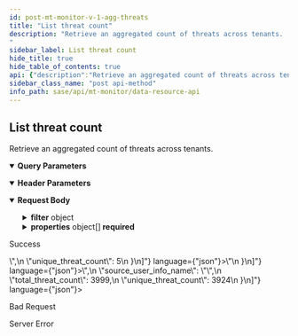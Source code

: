 ```yaml
---
id: post-mt-monitor-v-1-agg-threats
title: "List threat count"
description: "Retrieve an aggregated count of threats across tenants.                    
"
sidebar_label: List threat count
hide_title: true
hide_table_of_contents: true
api: {"description":"Retrieve an aggregated count of threats across tenants.                    \n","operationId":"post-mt-monitor-v1-agg-threats","parameters":[{"description":"Must be `tenant`. Using the query parameter returns all the aggregated responses for the current parent tenant and its child tenants. If not used, the results for just the current tenant are returned.\n","in":"query","name":"agg_by","schema":{"type":"string"}},{"description":"Must be one of the following: `de`, `americas`, `europe`, `uk`, `sg`, `ca`, `jp`, `au`, `in`. Returns details from the Cortex Data Lake (CDL) region specified.    \n","in":"header","name":"X-PANW-Region","schema":{"type":"string"}}],"requestBody":{"content":{"application/json":{"examples":{"Security Rules and Unblocked Threats":{"value":{"count":4,"filter":{"operator":"AND","rules":[{"operator":"last_n_days","property":"event_time","values":[30]},{"operator":"in","property":"severity","values":["Critical","High","Medium"]},{"operator":"is_not_null","property":"rule_matched"},{"operator":"not_equals","property":"rule_matched","values":[""]}]},"properties":[{"property":"sub_tenant_id"},{"alias":"threat_count","function":"count","property":"threat_id","sort":{"order":"desc"}},{"alias":"rule_name","property":"rule_matched"}]}},"Threats Distribution by Threat Type":{"value":{"filter":{"operator":"AND","rules":[{"operator":"last_n_days","property":"event_time","values":[7]},{"operator":"in","property":"severity","values":["Critical","High","Medium"]},{"operator":"is_not_null","property":"threat_sub_type"},{"operator":"not_equals","property":"threat_sub_type","values":[""]}]},"properties":[{"property":"threat_sub_type"},{"alias":"unique_threat_count","function":"distinct_count","property":"threat_id"},{"function":"sum","property":"threat_count"}]}},"Threats Trend":{"value":{"filter":{"operator":"AND","rules":[{"operator":"last_n_days","property":"event_time","values":[7]},{"operator":"in","property":"severity","values":["Critical","High","Medium"]}]},"histogram":{"enableEmptyInterval":false,"property":"event_time","range":"day","value":"1"},"properties":[{"alias":"count","function":"sum","property":"threat_count"}]}},"Top Users with Critical Threats":{"value":{"count":4,"filter":{"operator":"AND","rules":[{"operator":"in","property":"severity","values":["Critical"]},{"operator":"last_n_days","property":"event_time","values":[30]},{"operator":"is_not_null","property":"source_user"},{"operator":"not_equals","property":"source_user","values":[""]}]},"properties":[{"alias":"unique_threat_count","function":"count","property":"threat_id"},{"alias":"total_threat_count","function":"sum","property":"threat_count","sort":{"order":"desc"}},{"property":"source_user"},{"property":"source_user_info_name"}]}}},"schema":{"properties":{"filter":{"allOf":[{"description":"Resource count filter. Consists of a required operator and an array of rules objects. \n","properties":{"operator":{"description":"Must be `AND`. \n","type":"string"},"rules":{"anyOf":[{"properties":{"operator":{"description":"Filter operator that is one of the example values and is run on the property field","example":"gt, lt, last_n_minutes, last_n_hours, last_n_days","type":"string"},"property":{"description":"Filter property field that is one of the example values","example":"event_time, update_time, updated_time","type":"string"},"values":{"description":"Filter property value","example":"minute, hour or day counts if property is event_time","items":{"type":"string"},"type":"array"}},"type":"object"},{"properties":{"operator":{"description":"Filter operator that is one of the example values and is run on the property field","example":"in","type":"string"},"property":{"description":"Filter property field that is one of the example values","example":"url_category_value","type":"string"},"values":{"description":"Filter property values","example":"high-risk, malware \n(used with url_category_value in)","items":{"type":"string"},"type":"array"}},"type":"object"}],"description":"See [UrlLogsRule](/sase/docs/filters#urllogsrule) and [TimeFilter](/sase/docs/filters#timefilter).\n","items":{"type":"object"},"type":"array"}},"required":["operator"],"type":"object"},{"description":"filter json object"}]},"properties":{"description":"List of property json objects","items":{"description":"Test\n","properties":{"alias":{"type":"string"},"property":{"description":"App summary property. See [ResourceProperty](/sase/docs/filters#resourceproperty).\n","example":"severity,alert_id,node_type,node_count","type":"string"}},"type":"object"},"type":"array"}},"required":["properties","filter"],"type":"object"}}}},"responses":{"200":{"content":{"application/json":{"examples":{"Threats Distribution by Threat Type":{"value":[{"threat_count":10,"threat_sub_type":"<threat_sub_type>","unique_threat_count":5}]},"Threats Trend":{"value":[{"count":10,"event_time":"<event_time_ms>"}]},"Top Users with Critical Threats":{"value":[{"source_user":"<source-user>","source_user_info_name":"<source-user-info-name>","total_threat_count":3999,"unique_threat_count":3924}]}}}},"description":"Success"},"400":{"description":"Bad Request"},"500":{"description":"Server Error"}},"security":[{"Bearer":[]}],"tags":["DataResources"],"method":"post","path":"/mt/monitor/v1/agg/threats","servers":[{"url":"https://api.sase.paloaltonetworks.com"}],"securitySchemes":{"Bearer":{"scheme":"bearer","type":"http"}},"jsonRequestBodyExample":{"filter":{"operator":"string","rules":{"operator":"gt, lt, last_n_minutes, last_n_hours, last_n_days","property":"event_time, update_time, updated_time","values":"minute, hour or day counts if property is event_time"}},"properties":[{"alias":"string","property":"severity,alert_id,node_type,node_count"}]},"info":{"contact":{},"description":"Use the Data Resource API for retrieving aggregated summaries and counts across tenants for threats, alerts, risky applications, URLs, and upgrades.\n","title":"Data Resource API","version":"1.0"},"postman":{"name":"List threat count","description":{"content":"Retrieve an aggregated count of threats across tenants.                    \n","type":"text/plain"},"url":{"path":["mt","monitor","v1","agg","threats"],"host":["{{baseUrl}}"],"query":[{"disabled":false,"description":{"content":"Must be `tenant`. Using the query parameter returns all the aggregated responses for the current parent tenant and its child tenants. If not used, the results for just the current tenant are returned.\n","type":"text/plain"},"key":"agg_by","value":""}],"variable":[]},"header":[{"disabled":false,"description":{"content":"Must be one of the following: `de`, `americas`, `europe`, `uk`, `sg`, `ca`, `jp`, `au`, `in`. Returns details from the Cortex Data Lake (CDL) region specified.    \n","type":"text/plain"},"key":"X-PANW-Region","value":""},{"key":"Content-Type","value":"application/json"},{"key":"Accept","value":"application/json"}],"method":"POST","body":{"mode":"raw","raw":"\"\"","options":{"raw":{"language":"json"}}},"auth":{"type":"bearer","bearer":[{"type":"any","value":"<Bearer Token>","key":"token"}]}}}
sidebar_class_name: "post api-method"
info_path: sase/api/mt-monitor/data-resource-api
---
```



## List threat count



Retrieve an aggregated count of threats across tenants.                    


<details style={{"marginBottom":"1rem"}} data-collapsed={false} open={true}><summary style={{}}><strong>Query Parameters</strong></summary><div><ul><ParamsItem className={"paramsItem"} param={{"description":"Must be `tenant`. Using the query parameter returns all the aggregated responses for the current parent tenant and its child tenants. If not used, the results for just the current tenant are returned.\n","in":"query","name":"agg_by","schema":{"type":"string"}}}></ParamsItem></ul></div></details><details style={{"marginBottom":"1rem"}} data-collapsed={false} open={true}><summary style={{}}><strong>Header Parameters</strong></summary><div><ul><ParamsItem className={"paramsItem"} param={{"description":"Must be one of the following: `de`, `americas`, `europe`, `uk`, `sg`, `ca`, `jp`, `au`, `in`. Returns details from the Cortex Data Lake (CDL) region specified.    \n","in":"header","name":"X-PANW-Region","schema":{"type":"string"}}}></ParamsItem></ul></div></details><MimeTabs><TabItem label={"application/json"} value={"application/json-schema"}><details style={{}} data-collapsed={false} open={true}><summary style={{"textAlign":"left"}}><strong>Request Body</strong></summary><div style={{"textAlign":"left","marginLeft":"1rem"}}></div><ul style={{"marginLeft":"1rem"}}><SchemaItem collapsible={true} className={"schemaItem"}><details style={{}}><summary style={{}}><strong>filter</strong><span style={{"opacity":"0.6"}}> object</span></summary><div style={{"marginLeft":"1rem"}}><div style={{"marginTop":".5rem","marginBottom":".5rem"}}>

Resource count filter. Consists of a required operator and an array of rules objects. 


</div><SchemaItem collapsible={false} name={"operator"} required={true} schemaDescription={"Must be `AND`. \n"} schemaName={"string"} qualifierMessage={undefined} defaultValue={undefined}></SchemaItem><SchemaItem collapsible={true} className={"schemaItem"}><details style={{}}><summary style={{}}><strong>rules</strong><span style={{"opacity":"0.6"}}> object[]</span></summary><div style={{"marginLeft":"1rem"}}><div style={{"marginTop":".5rem","marginBottom":".5rem"}}>

See [UrlLogsRule](/sase/docs/filters#urllogsrule) and [TimeFilter](/sase/docs/filters#timefilter).


</div><div><div><span className={"badge badge--info"}>anyOf</span><SchemaTabs><TabItem label={"MOD1"} value={"0-item-properties"}><SchemaItem collapsible={false} name={"operator"} required={false} schemaDescription={"Filter operator that is one of the example values and is run on the property field"} schemaName={"string"} qualifierMessage={undefined} defaultValue={undefined}></SchemaItem><SchemaItem collapsible={false} name={"property"} required={false} schemaDescription={"Filter property field that is one of the example values"} schemaName={"string"} qualifierMessage={undefined} defaultValue={undefined}></SchemaItem><SchemaItem collapsible={false} name={"values"} required={false} schemaDescription={"Filter property value"} schemaName={"string[]"} qualifierMessage={undefined} defaultValue={undefined}></SchemaItem></TabItem><TabItem label={"MOD2"} value={"1-item-properties"}><SchemaItem collapsible={false} name={"operator"} required={false} schemaDescription={"Filter operator that is one of the example values and is run on the property field"} schemaName={"string"} qualifierMessage={undefined} defaultValue={undefined}></SchemaItem><SchemaItem collapsible={false} name={"property"} required={false} schemaDescription={"Filter property field that is one of the example values"} schemaName={"string"} qualifierMessage={undefined} defaultValue={undefined}></SchemaItem><SchemaItem collapsible={false} name={"values"} required={false} schemaDescription={"Filter property values"} schemaName={"string[]"} qualifierMessage={undefined} defaultValue={undefined}></SchemaItem></TabItem></SchemaTabs></div></div></div></details></SchemaItem></div></details></SchemaItem><SchemaItem collapsible={true} className={"schemaItem"}><details style={{}}><summary style={{}}><strong>properties</strong><span style={{"opacity":"0.6"}}> object[]</span><strong style={{"fontSize":"var(--ifm-code-font-size)","color":"var(--openapi-required)"}}> required</strong></summary><div style={{"marginLeft":"1rem"}}><div style={{"marginTop":".5rem","marginBottom":".5rem"}}>

List of property json objects

</div><SchemaItem collapsible={false} name={"alias"} required={false} schemaDescription={undefined} schemaName={"string"} qualifierMessage={undefined} defaultValue={undefined}></SchemaItem><SchemaItem collapsible={false} name={"property"} required={false} schemaDescription={"App summary property. See [ResourceProperty](/sase/docs/filters#resourceproperty).\n"} schemaName={"string"} qualifierMessage={undefined} defaultValue={undefined}></SchemaItem></div></details></SchemaItem></ul></details></TabItem></MimeTabs><div><ApiTabs><TabItem label={"200"} value={"200"}><div>

Success

</div><div><MimeTabs groupId={"mime-type"}><TabItem label={"application/json"} value={"application/json"}><SchemaTabs groupId={"schema-tabs"}><TabItem label={" Threats  Distribution by  Threat  Type"} value={" Threats  Distribution by  Threat  Type"}><ResponseSamples responseExample={"[\n  {\n    \"threat_count\": 10,\n    \"threat_sub_type\": \"<threat_sub_type>\",\n    \"unique_threat_count\": 5\n  }\n]"} language={"json"}></ResponseSamples></TabItem><TabItem label={" Threats  Trend"} value={" Threats  Trend"}><ResponseSamples responseExample={"[\n  {\n    \"count\": 10,\n    \"event_time\": \"<event_time_ms>\"\n  }\n]"} language={"json"}></ResponseSamples></TabItem><TabItem label={" Top  Users with  Critical  Threats"} value={" Top  Users with  Critical  Threats"}><ResponseSamples responseExample={"[\n  {\n    \"source_user\": \"<source-user>\",\n    \"source_user_info_name\": \"<source-user-info-name>\",\n    \"total_threat_count\": 3999,\n    \"unique_threat_count\": 3924\n  }\n]"} language={"json"}></ResponseSamples></TabItem></SchemaTabs></TabItem></MimeTabs></div></TabItem><TabItem label={"400"} value={"400"}><div>

Bad Request

</div><div></div></TabItem><TabItem label={"500"} value={"500"}><div>

Server Error

</div><div></div></TabItem></ApiTabs></div>
      